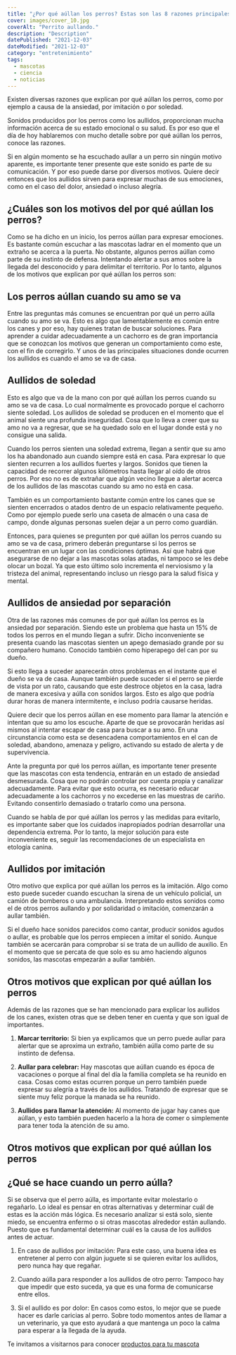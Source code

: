 ```yaml
---
title: "¿Por qué aúllan los perros? Estas son las 8 razones principales"
cover: images/cover_10.jpg
coverAlt: "Perrito aullando."
description: "Description"
datePublished: "2021-12-03"
dateModified: "2021-12-03"
category: "entretenimiento"
tags:
  - mascotas
  - ciencia
  - noticias
---
```


Existen diversas razones que explican por qué aúllan los perros, como por ejemplo
a causa de la ansiedad, por imitación o por soledad.

Sonidos producidos por los perros como los aullidos, proporcionan mucha información
acerca de su estado emocional o su salud. Es por eso que el día de hoy hablaremos con
mucho detalle sobre por qué aúllan los perros, conoce las razones.

Si en algún momento se ha escuchado aullar a un perro sin ningún motivo aparente, es
importante tener presente que este sonido es parte de su comunicación. Y por eso puede
darse por diversos motivos. Quiere decir entonces que los aullidos sirven para expresar
muchas de sus emociones, como en el caso del dolor, ansiedad o incluso alegría.

## ¿Cuáles son los motivos del por qué aúllan los perros?

Como se ha dicho en un inicio, los perros aúllan para expresar emociones. Es bastante
común escuchar a las mascotas ladrar en el momento que un extraño se acerca a la puerta.
No obstante, algunos perros aúllan como parte de su instinto de defensa. Intentando alertar
a sus amos sobre la llegada del desconocido y para delimitar el territorio. Por lo tanto,
algunos de los motivos que explican por qué aúllan los perros son:

## Los perros aúllan cuando su amo se va

Entre las preguntas más comunes se encuentran por qué un perro aúlla cuando su amo se va.
Esto es algo que lamentablemente es común entre los canes y por eso, hay quienes tratan de
buscar soluciones. Para aprender a cuidar adecuadamente a un cachorro es de gran importancia
que se conozcan los motivos que generan un comportamiento como este, con el fin de corregirlo.
Y unos de las principales situaciones donde ocurren los aullidos es cuando el amo se va de casa.

## Aullidos de soledad

Esto es algo que va de la mano con por qué aúllan los perros cuando su amo se va de casa.
Lo cual normalmente es provocado porque el cachorro siente soledad. Los aullidos de soledad
se producen en el momento que el animal siente una profunda inseguridad. Cosa que lo lleva a
creer que su amo no va a regresar, que se ha quedado solo en el lugar donde está y no consigue
una salida.

Cuando los perros sienten una soledad extrema, llegan a sentir que su amo los ha abandonado
aun cuando siempre está en casa. Para expresar lo que sienten recurren a los aullidos fuertes
y largos. Sonidos que tienen la capacidad de recorrer algunos kilómetros hasta llegar al oído
de otros perros. Por eso no es de extrañar que algún vecino llegue a alertar acerca de los
aullidos de las mascotas cuando su amo no está en casa.

También es un comportamiento bastante común entre los canes que se sienten encerrados o atados
dentro de un espacio relativamente pequeño. Como por ejemplo puede serlo una caseta de almacén
o una casa de campo, donde algunas personas suelen dejar a un perro como guardián.

Entonces, para quienes se pregunten por qué aúllan los perros cuando su amo se va de casa,
primero deberán preguntarse si los perros se encuentran en un lugar con las condiciones óptimas.
Así que habrá que asegurarse de no dejar a las mascotas solas atadas, ni tampoco se les debe
olocar un bozal. Ya que esto último solo incrementa el nerviosismo y la tristeza del animal,
representando incluso un riesgo para la salud física y mental.

## Aullidos de ansiedad por separación

Otra de las razones más comunes de por qué aúllan los perros es la ansiedad por separación. Siendo
este un problema que hasta un 15% de todos los perros en el mundo llegan a sufrir.
Dicho inconveniente se presenta cuando las mascotas sienten un apego demasiado grande por su
compañero humano. Conocido también como hiperapego del can por su dueño.

Si esto llega a suceder aparecerán otros problemas en el instante que el dueño se va de casa. Aunque
también puede suceder si el perro se pierde de vista por un rato, causando que este destroce objetos
en la casa, ladra de manera excesiva y aúlla con sonidos largos. Esto es algo que podría durar
horas de manera intermitente, e incluso podría causarse heridas.

Quiere decir que los perros aúllan en ese momento para llamar la atención e intentan que su amo
los escuche. Aparte de que se provocarán heridas así mismos al intentar escapar de casa para buscar
a su amo. En una circunstancia como esta se desencadena comportamientos en el can de soledad,
abandono, amenaza y peligro, activando su estado de alerta y de supervivencia.

Ante la pregunta por qué los perros aúllan, es importante tener presente que las mascotas con
esta tendencia, entrarán en un estado de ansiedad desmesurada. Cosa que no podrán controlar por
cuenta propia y canalizar adecuadamente. Para evitar que esto ocurra, es necesario educar adecuadamente a los cachorros y no excederse en las muestras de cariño. Evitando consentirlo demasiado o tratarlo como una persona.

Cuando se habla de por qué aúllan los perros y las medidas para evitarlo, es importante saber
que los cuidados inapropiados podrían desarrollar una dependencia extrema. Por lo tanto, la mejor
solución para este inconveniente es, seguir las recomendaciones de un especialista en etología
canina.

## Aullidos por imitación

Otro motivo que explica por qué aúllan los perros es la imitación. Algo como esto puede suceder
cuando escuchan la sirena de un vehículo policial, un camión de bomberos o una ambulancia.
Interpretando estos sonidos como el de otros perros aullando y por solidaridad o imitación,
comenzarán a aullar también.

Si el dueño hace sonidos parecidos como cantar, producir sonidos agudos o aullar, es probable
que los perros empiecen a imitar el sonido. Aunque también se acercarán para comprobar si se
trata de un aullido de auxilio. En el momento que se percata de que solo es su amo haciendo
algunos sonidos, las mascotas empezarán a aullar también.

## Otros motivos que explican por qué aúllan los perros

Además de las razones que se han mencionado para explicar los aullidos de los canes, existen
otras que se deben tener en cuenta y que son igual de importantes.

1. **Marcar territorio:** Si bien ya explicamos que un perro puede aullar para alertar que se aproxima un extraño, también aúlla como parte de su instinto de defensa.

2. **Aullar para celebrar:** Hay mascotas que aúllan cuando es época de vacaciones o porque al final del día la familia completa se ha reunido en casa. Cosas como estas ocurren porque un perro también puede expresar su alegría a través de los aullidos. Tratando de expresar que se siente muy feliz porque la manada se ha reunido.

3. **Aullidos para llamar la atención:** Al momento de jugar hay canes que aúllan, y esto también pueden hacerlo a la hora de comer o simplemente para tener toda la atención de su amo.

## Otros motivos que explican por qué aúllan los perros

## ¿Qué se hace cuando un perro aúlla?

Si se observa que el perro aúlla, es importante evitar molestarlo o regañarlo. Lo ideal es pensar
en otras alternativas y determinar cuál de estas es la acción más lógica. Es necesario analizar
si está solo, siente miedo, se encuentra enfermo o si otras mascotas alrededor están aullando.
Puesto que es fundamental determinar cuál es la causa de los aullidos antes de actuar.

1. En caso de aullidos por imitación: Para este caso, una buena idea es entretener al perro con
algún juguete si se quieren evitar los aullidos, pero nunca hay que regañar.

2. Cuando aúlla para responder a los aullidos de otro perro: Tampoco hay que impedir que esto
suceda, ya que es una forma de comunicarse entre ellos.

3. Si el aullido es por dolor: En casos como estos, lo mejor que se puede hacer es darle caricias
al perro. Sobre todo momentos antes de llamar a un veterinario, ya que esto ayudará a que mantenga
un poco la calma para esperar a la llegada de la ayuda.


Te invitamos a visitarnos para conocer [productos para tu mascota](https://lukamascotas.com.co)